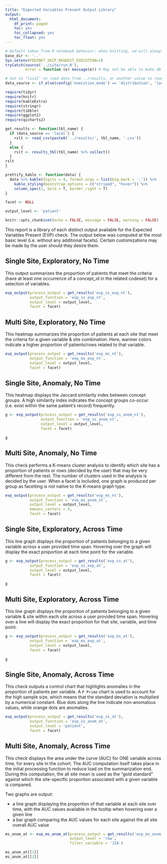 ```yaml
---
title: "Expected Variables Present Output Library"
output:
  html_document:
    df_print: paged
    toc: yes
    toc_collapsed: yes
    toc_float: yes
---
```


```r
# Default taken from R notebook behavior: when knitting, wd will always be location of notebook
base_dir <- '..'
Sys.setenv(PEDSNET_SKIP_REQUEST_EXECUTION=1)
tryCatch(source('../site/run.R'),
         error = function (e) message(e)) # May not be able to make db connection

# Set to "local" to read data from ../results, or another value to read from db
data_source <- if_else(config('execution_mode') == 'distribution', 'local', 'not_local')

require(tidyr)
require(knitr)
require(kableExtra)
require(stringr)
require(tibble)
require(ggplot2)
require(qicharts2)

get_results <- function(tbl_name) {
  if (data_source == 'local') {
    rslt <- read_csv(paste0('../results/', tbl_name, '.csv'))
  }
  else {
    rslt <- results_tbl(tbl_name) %>% collect()
  }
rslt
}

prettify_kable <- function(data) {
  data %>% kable(digits = 4, format.args = list(big.mark = ',')) %>%
    kable_styling(bootstrap_options = c("striped", "hover")) %>%
    column_spec(1, bold = T, border_right = T)
}

facet <- NULL

output_level <- 'patient'

knitr::opts_chunk$set(echo = FALSE, message = FALSE, warning = FALSE)

```

This report is a library of each distinct output available for the Expected Variables Present (EVP) check. The output below was computed at the most basic level (i.e. without any additional facets). Certain customizations may be made by the user should they desire them.

## Single Site, Exploratory, No Time

This output summarizes the proportion of patients that meet the criteria (have at least one occurrence of a concept_id in the related codeset) for a selection of variables.

```r

evp_output(process_output = get_results('evp_ss_exp_nt'),
           output_function = 'evp_ss_exp_nt',
           output_level = output_level,
           facet = facet)

```

## Multi Site, Exploratory, No Time

This heatmap summarizes the proportion of patients at each site that meet the criteria for a given variable & site combination. Here, warmer colors indicate a higher proportion of patients/rows related to that variable.

```r

evp_output(process_output = get_results('evp_ms_nt'),
           output_function = 'evp_ms_exp_nt',
           output_level = output_level,
           facet = facet)

```

## Single Site, Anomaly, No Time

This heatmap displays the Jaccard similarity index between concept groups. A high similarity index indicates the concept groups co-occur (i.e. exist within the same patient's record) frequently.

```r

g <- evp_output(process_output = get_results('evp_ss_anom_nt'),
                output_function = 'evp_ss_anom_nt',
                output_level = output_level,
                facet = facet)

g

```

## Multi Site, Anomaly, No Time

This check performs a K-means cluster analysis to identify which site has a proportion of patients or rows (decided by the user) that may be very different from the rest. The number of clusters used in the analysis is decided by the user. When a facet is included, one graph is produced per group as facetting is not native to the K-means graph type.

```r

evp_output(process_output = get_results('evp_ms_nt'),
           output_function = 'evp_ms_anom_nt',
           output_level = output_level,
           kmeans_centers = 4,
           facet = facet)

```

## Single Site, Exploratory, Across Time

This line graph displays the proportion of patients belonging to a given variable across a user provided time span. Hovering over the graph will display the exact proportion at each time point for the variable.

```r

g <- evp_output(process_output = get_results('evp_ss_at'),
           output_function = 'evp_ss_exp_at',
           output_level = output_level,
           facet = facet)

g

```

## Multi Site, Exploratory, Across Time

This line graph displays the proportion of patients belonging to a given variable & site within each site across a user provided time span. Hovering over a line will display the exact proportion for that site, variable, and time point.

```r

g <- evp_output(process_output = get_results('evp_ms_at'),
           output_function = 'evp_ms_exp_at',
           output_level = output_level,
           facet = facet)

g
```

## Single Site, Anomaly, Across Time

This check outputs a control chart that highlights anomalies in the proportion of patients per variable. A `P Prime` chart is used to account for the high sample size, which means that the standard deviation is multiplied by a numerical constant. Blue dots along the line indicate non-anomalous values, while orange dots are anomalies.

```r

evp_output(process_output = get_results('evp_ss_at'),
           output_function = 'evp_ss_anom_at',
           output_level = 'patient',
           facet = facet)

```

## Multi Site, Anomaly, Across Time

This check displays the area under the curve (AUC) for ONE variable across time, for every site in the cohort. The AUC computation itself takes place in the initial processing function to reduce load on the summarization end. During this computation, the all site mean is used as the "gold standard" against which the site-specific proportion associated with a given variable is compared. 

Two graphs are output:

  * a line graph displaying the proportion of that variable at each site over time, with the AUC values available in the tooltip when hovering over a given line
  * a bar graph comparing the AUC values for each site against the all site overall AUC value

```r

ms_anom_at <- evp_ms_anom_at(process_output = get_results('evp_ms_anom_at'),
                             output_level = 'row',
                             filter_variable = 'JIA')

ms_anom_at[[1]]
ms_anom_at[[2]]

```